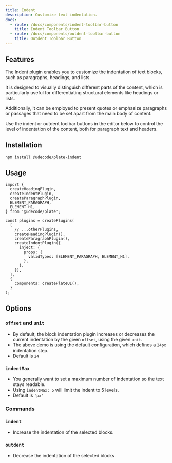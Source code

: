 ```yaml
---
title: Indent
description: Customize text indentation.
docs:
  - route: /docs/components/indent-toolbar-button
    title: Indent Toolbar Button
  - route: /docs/components/outdent-toolbar-button
    title: Outdent Toolbar Button
---
```


<ComponentPreview name="playground-demo" id="indent" />

## Features

The Indent plugin enables you to customize the indentation of text blocks, such as paragraphs, headings, and lists.

It is designed to visually distinguish different parts of the content, which is particularly useful for differentiating structural elements like headings or lists.

Additionally, it can be employed to present quotes or emphasize paragraphs or passages that need to be set apart from the main body of content.

Use the indent or outdent toolbar buttons in the editor below to control the level of indentation of the content, both for paragraph text and headers.

## Installation

```bash
npm install @udecode/plate-indent
```

## Usage

```tsx
import {
  createHeadingPlugin,
  createIndentPlugin,
  createParagraphPlugin,
  ELEMENT_PARAGRAPH,
  ELEMENT_H1,
} from '@udecode/plate';

const plugins = createPlugins(
  [
    // ...otherPlugins,
    createHeadingPlugin(),
    createParagraphPlugin(),
    createIndentPlugin({
      inject: {
        props: {
          validTypes: [ELEMENT_PARAGRAPH, ELEMENT_H1],
        },
      },
    }),
  ],
  {
    components: createPlateUI(),
  }
);
```

## Options

### `offset` and `unit`

- By default, the block indentation plugin increases or decreases the current indentation by the given `offset`, using the given `unit`.
- The above demo is using the default configuration, which defines a `24px` indentation step.
- Default is `24`

### `indentMax`

- You generally want to set a maximum number of indentation so the text stays readable.
- Using `indentMax: 5` will limit the indent to 5 levels.
- Default is `'px'`

### Commands

### `indent`

- Increase the indentation of the selected blocks.

### `outdent`

- Decrease the indentation of the selected blocks
